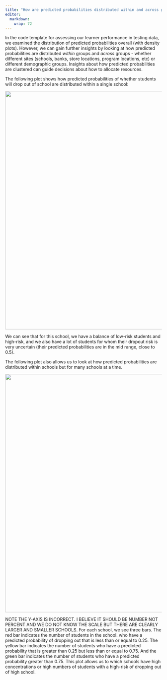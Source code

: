 ```yaml
---
title: "How are predicted probabilities distributed within and across groups?"
editor: 
  markdown: 
    wrap: 72
---
```


In the code template for assessing our learner performance in testing
data, we examined the distribution of predicted probabilities overall
(with density plots). However, we can gain further insights by looking
at how predicted probabilities are distributed *within* groups and
*across* groups - whether different sites (schools, banks, store
locations, program locations, etc) or different demographic groups.
Insights about how predicted probabilities are clustered can guide
decisions about how to allocate resources.

The following plot shows how predicted probabilities of whether students
will drop out of school are distributed within a single school:

![](images/predprobWithinSchool.png){fig-align="center" width="8in"}

We can see that for this school, we have a balance of low-risk students
and high-risk, and we also have a lot of students for whom their dropout
risk is very uncertain (their predicted probabilities are in the mid
range, close to 0.5).

The following plot also allows us to look at how predicted probabilities
are distributed within schools but for many schools at a time.

![](images/predprobAcrossSchools.png){fig-align="center" width="8in"}

NOTE THE Y-AXIS IS INCORRECT. I BELIEVE IT SHOULD BE NUMBER NOT PERCENT
AND WE DO NOT KNOW THE SCALE BUT THERE ARE CLEARLY LARGER AND SMALLER
SCHOOLS. For each school, we see three bars. The red bar indicates the
number of students in the school. who have a predicted probability of
dropping out that is less than or equal to 0.25. The yellow bar
indicates the number of students who have a predicted probability that
is greater than 0.25 but less than or equal to 0.75. And the green bar
indicates the number of students who have a predicted probability
greater than 0.75. This plot allows us to which schools have high
concentrations or high numbers of students with a high-risk of dropping
out of high school.
